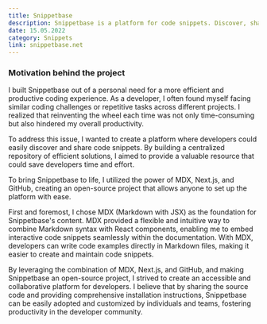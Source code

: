 ```yaml
---
title: Snippetbase
description: Snippetbase is a platform for code snippets. Discover, share, and leverage ready-to-use code across multiple programming languages and frameworks. Boost your productivity with Snippetbase's centralized repository of efficient solutions.
date: 15.05.2022
category: Snippets
link: snippetbase.net
---
```


### Motivation behind the project

I built Snippetbase out of a personal need for a more efficient and productive coding experience. As a developer, I often found myself facing similar coding challenges or repetitive tasks across different projects. I realized that reinventing the wheel each time was not only time-consuming but also hindered my overall productivity.

To address this issue, I wanted to create a platform where developers could easily discover and share code snippets. By building a centralized repository of efficient solutions, I aimed to provide a valuable resource that could save developers time and effort.

To bring Snippetbase to life, I utilized the power of MDX, Next.js, and GitHub, creating an open-source project that allows anyone to set up the platform with ease.

First and foremost, I chose MDX (Markdown with JSX) as the foundation for Snippetbase's content. MDX provided a flexible and intuitive way to combine Markdown syntax with React components, enabling me to embed interactive code snippets seamlessly within the documentation. With MDX, developers can write code examples directly in Markdown files, making it easier to create and maintain code snippets.

By leveraging the combination of MDX, Next.js, and GitHub, and making Snippetbase an open-source project, I strived to create an accessible and collaborative platform for developers. I believe that by sharing the source code and providing comprehensive installation instructions, Snippetbase can be easily adopted and customized by individuals and teams, fostering productivity in the developer community.
